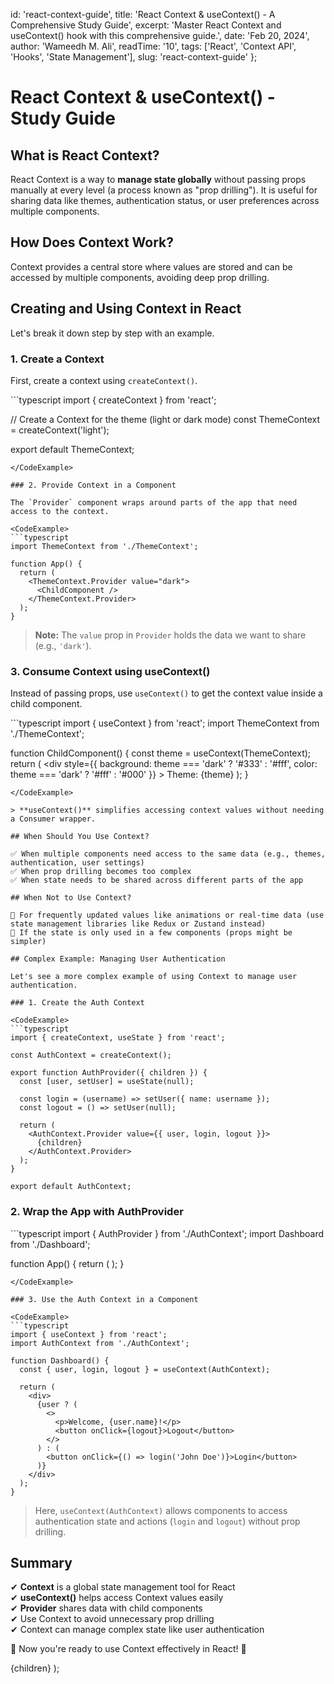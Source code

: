 
  id: 'react-context-guide',
  title: 'React Context & useContext() - A Comprehensive Study Guide',
  excerpt: 'Master React Context and useContext() hook with this comprehensive guide.',
  date: 'Feb 20, 2024',
  author: 'Wameedh M. Ali',
  readTime: '10',
  tags: ['React', 'Context API', 'Hooks', 'State Management'],
  slug: 'react-context-guide'
};

# React Context & useContext() - Study Guide

## What is React Context?

React Context is a way to **manage state globally** without passing props manually at every level (a process known as "prop drilling"). It is useful for sharing data like themes, authentication status, or user preferences across multiple components.

## How Does Context Work?

Context provides a central store where values are stored and can be accessed by multiple components, avoiding deep prop drilling.

## Creating and Using Context in React

Let's break it down step by step with an example.

### 1. Create a Context

First, create a context using `createContext()`.

<CodeExample>
```typescript
import { createContext } from 'react';

// Create a Context for the theme (light or dark mode)
const ThemeContext = createContext('light');

export default ThemeContext;
```
</CodeExample>

### 2. Provide Context in a Component

The `Provider` component wraps around parts of the app that need access to the context.

<CodeExample>
```typescript
import ThemeContext from './ThemeContext';

function App() {
  return (
    <ThemeContext.Provider value="dark">
      <ChildComponent />
    </ThemeContext.Provider>
  );
}
```
</CodeExample>

> **Note:** The `value` prop in `Provider` holds the data we want to share (e.g., `'dark'`).

### 3. Consume Context using useContext()

Instead of passing props, use `useContext()` to get the context value inside a child component.

<CodeExample>
```typescript
import { useContext } from 'react';
import ThemeContext from './ThemeContext';

function ChildComponent() {
  const theme = useContext(ThemeContext);
  return (
    <div 
      style={{ 
        background: theme === 'dark' ? '#333' : '#fff',
        color: theme === 'dark' ? '#fff' : '#000' 
      }}
    >
      Theme: {theme}
    </div>
  );
}
```
</CodeExample>

> **useContext()** simplifies accessing context values without needing a Consumer wrapper.

## When Should You Use Context?

✅ When multiple components need access to the same data (e.g., themes, authentication, user settings)  
✅ When prop drilling becomes too complex  
✅ When state needs to be shared across different parts of the app

## When Not to Use Context?

🚫 For frequently updated values like animations or real-time data (use state management libraries like Redux or Zustand instead)  
🚫 If the state is only used in a few components (props might be simpler)

## Complex Example: Managing User Authentication

Let's see a more complex example of using Context to manage user authentication.

### 1. Create the Auth Context

<CodeExample>
```typescript
import { createContext, useState } from 'react';

const AuthContext = createContext();

export function AuthProvider({ children }) {
  const [user, setUser] = useState(null);

  const login = (username) => setUser({ name: username });
  const logout = () => setUser(null);

  return (
    <AuthContext.Provider value={{ user, login, logout }}>
      {children}
    </AuthContext.Provider>
  );
}

export default AuthContext;
```
</CodeExample>

### 2. Wrap the App with AuthProvider

<CodeExample>
```typescript
import { AuthProvider } from './AuthContext';
import Dashboard from './Dashboard';

function App() {
  return (
    <AuthProvider>
      <Dashboard />
    </AuthProvider>
  );
}
```
</CodeExample>

### 3. Use the Auth Context in a Component

<CodeExample>
```typescript
import { useContext } from 'react';
import AuthContext from './AuthContext';

function Dashboard() {
  const { user, login, logout } = useContext(AuthContext);

  return (
    <div>
      {user ? (
        <>
          <p>Welcome, {user.name}!</p>
          <button onClick={logout}>Logout</button>
        </>
      ) : (
        <button onClick={() => login('John Doe')}>Login</button>
      )}
    </div>
  );
}
```
</CodeExample>

> Here, `useContext(AuthContext)` allows components to access authentication state and actions (`login` and `logout`) without prop drilling.

## Summary

✔ **Context** is a global state management tool for React  
✔ **useContext()** helps access Context values easily  
✔ **Provider** shares data with child components  
✔ Use Context to avoid unnecessary prop drilling  
✔ Context can manage complex state like user authentication

🚀 Now you're ready to use Context effectively in React! 🎉



  <ArticlePage metadata={metadata}>
    {children}
  </ArticlePage>
);